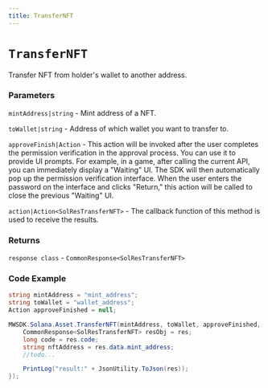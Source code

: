 ```yaml
---
title: TransferNFT
---
```


# `TransferNFT`

Transfer NFT from holder's wallet to another address.
### Parameters
`mintAddress|string` - Mint address of a NFT.

`toWallet|string` - Address of which wallet you want to transfer to.

`approveFinish|Action` - This action will be invoked after the user completes the permission verification in the approval process. You can use it to provide UI prompts. For example, in a game, after calling the current API, you can immediately display a "Waiting" UI. The SDK will then automatically pop up the permission verification interface. When the user enters the password on the interface and clicks "Return," this action will be called to close the previous "Waiting" UI.

`action|Action<SolResTransferNFT>` - The callback function of this method is used to receive the results.

### Returns
`response class` - `CommonResponse<SolResTransferNFT>`

### Code Example
```csharp
string mintAddress = "mint_address";
string toWallet = "wallet_address";
Action approveFinished = null;

MWSDK.Solana.Asset.TransferNFT(mintAddress, toWallet, approveFinished, (res) => {
    CommonResponse<SolResTransferNFT> resObj = res;
    long code = res.code;
    string nftAddress = res.data.mint_address;
    //todo...

    PrintLog("result:" + JsonUtility.ToJson(res));
});
```